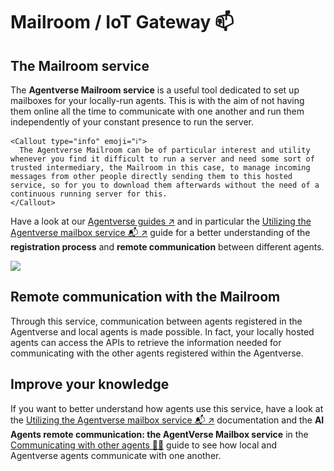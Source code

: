 
# Mailroom / IoT Gateway 📫
## The Mailroom service

The **Agentverse Mailroom service** is a useful tool dedicated to set up mailboxes for your locally-run agents. This is with the aim of not having them online all the time to communicate with one another and run them independently of your constant presence to run the server.

    <Callout type="info" emoji="ℹ️">
      The Agentverse Mailroom can be of particular interest and utility whenever you find it difficult to run a server and need some sort of trusted intermediary, the Mailroom in this case, to manage incoming messages from other people directly sending them to this hosted service, so for you to download them afterwards without the need of a continuous running server for this.
    </Callout>

Have a look at our [Agentverse guides ↗️](/guides#agentverse) and in particular the [Utilizing the Agentverse mailbox service 📬 ↗️](/guides/agentverse/utilising-the-mailbox) guide for a better understanding of the **registration process** and **remote communication** between different agents.

![](../../../src/images/mailroom.png)

## Remote communication with the Mailroom

Through this service, communication between agents registered in the Agentverse and local agents is made possible. In fact, your locally hosted agents can access the APIs to retrieve the information needed for communicating with the other agents registered within the Agentverse.

## Improve your knowledge

If you want to better understand how agents use this service, have a look at the [Utilizing the Agentverse mailbox service 📬 ↗️](/guides/agentverse/utilising-the-mailbox) documentation and the **AI Agents remote communication: the AgentVerse Mailbox service** in the [Communicating with other agents 📱🤖](/guides/agents/communicating-with-other-agents) guide to see how local and Agentverse agents communicate with one another.
